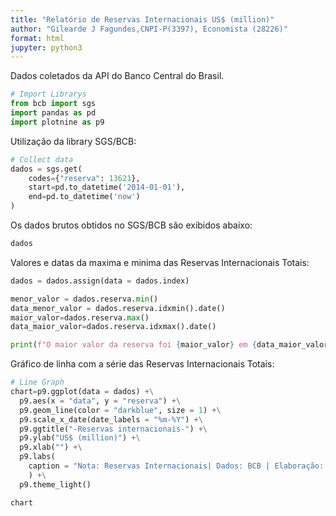 ```yaml
---
title: "Relatório de Reservas Internacionais US$ (million)"
author: "Gilearde J Fagundes,CNPI-P(3397), Economista (28226)" 
format: html
jupyter: python3
---
```

  Dados coletados da API do Banco Central do Brasil.
```python
# Import Librarys
from bcb import sgs
import pandas as pd
import plotnine as p9
```
Utilização da library SGS/BCB:
```python
# Collect data
dados = sgs.get(
    codes={"reserva": 13621},
    start=pd.to_datetime('2014-01-01'),
    end=pd.to_datetime('now')  
)
```
Os dados brutos obtidos no SGS/BCB são exibidos abaixo:
```python
dados
```
Valores e datas da maxima e minima das Reservas Internacionais Totais:
```python
dados = dados.assign(data = dados.index)
```
```python
menor_valor = dados.reserva.min() 
data_menor_valor = dados.reserva.idxmin().date()
maior_valor=dados.reserva.max()
data_maior_valor=dados.reserva.idxmax().date()

print(f"O maior valor da reserva foi {maior_valor} em {data_maior_valor} e o menor valor foi {menor_valor} em  {data_menor_valor}")

```
 Gráfico de linha com a série das Reservas Internacionais  Totais:
```python
# Line Graph
chart=p9.ggplot(data = dados) +\
  p9.aes(x = "data", y = "reserva") +\
  p9.geom_line(color = "darkblue", size = 1) +\
  p9.scale_x_date(date_labels = "%m-%Y") +\
  p9.ggtitle("-Reservas internacionais-") +\
  p9.ylab("US$ (million)") +\
  p9.xlab("") +\
  p9.labs(
    caption = "Nota: Reservas Internacionais| Dados: BCB | Elaboração: Gilearde Jacinto Fagundes"
    ) +\
  p9.theme_light()

```
```python
chart
```